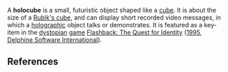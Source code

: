 {{cleanup-fiction}}

A '''holocube''' is a small, futuristic object shaped like a [[cube]].  It is about the size of a [[Rubik's cube]], and can display short recorded video messages, in which a [[Holography|holographic]] object talks or demonstrates. It is featured as a key-item in the [[dystopian]] [[Computer and video games|game]] [[Flashback: The Quest for Identity]] ([[1995]], [[Delphine Software International]]).

{{tech-stub}}

== References ==
{{unreferenced}}